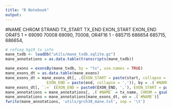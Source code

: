 ```yaml
---
title: "R Notebook"
output: 
---
```


#NAME	CHROM	STRAND	TX_START	TX_END	EXON_START	EXON_END
OR4F5	1	+	69090	70008	69090,	70008,
OR4F16	1	-	685715	686654	685715,	686654,

```r
# refseq hg19 tx info
mane_txdb <- loadDb("utils/mane_txdb.sqlite.gz")
mane_annotations = as.data.table(transcripts(mane_txdb))

mane_exons = exonsBy(mane_txdb, by = "tx", use.names = TRUE)
mane_exons_dt = as.data.table(mane_exons)
mane_exons_dt = mane_exons_dt[, .(EXON_START = paste(start, collapse = ','), 
                  EXON_END = paste(end, collapse = ',')), by = .(`#NAME` = group_name)]
mane_exons_dt[, `:=` (EXON_END = paste0(EXON_END, ','), EXON_START = paste0(EXON_START, ','))]
mane_annotations = mane_annotations[, .(`#NAME` = tx_name, CHROM = gsub('chr', '', seqnames), STRAND = strand, TX_START = start, TX_END = end)]
mane_annotations = mane_annotations[mane_exons_dt, on = .(`#NAME`)]
fwrite(mane_annotations, 'utils/grch38_mane.txt', sep = '\t')
```


